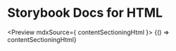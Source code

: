 
<!-- https://raw.githubusercontent.com/storybookjs/storybook/next/examples/html-kitchen-sink/stories/addon-docs.stories.mdx -->

# Storybook Docs for HTML

<Meta title="Typography/Content Sectioning" />

<Preview mdxSource={
  contentSectioningHtml
}>
  <Story name="Headings" height="100px">
    {() => contentSectioningHtml}
  </Story>
</Preview>
